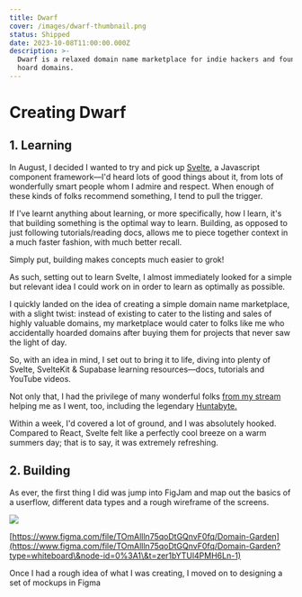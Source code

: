 ```yaml
---
title: Dwarf
cover: /images/dwarf-thumbnail.png
status: Shipped
date: 2023-10-08T11:00:00.000Z
description: >-
  Dwarf is a relaxed domain name marketplace for indie hackers and founders who
  hoard domains.
---
```


# Creating Dwarf

## 1. Learning

In August, I decided I wanted to try and pick up [Svelte](https://svelte.dev/), a Javascript component framework—I'd heard lots of good things about it, from lots of wonderfully smart people whom I admire and respect. When enough of these kinds of folks recommend something, I tend to pull the trigger.

If I've learnt anything about learning, or more specifically, how I learn, it's that building something is the optimal way to learn. Building, as opposed to just following tutorials/reading docs, allows me to piece together context in a much faster fashion, with much better recall.

Simply put, building makes concepts much easier to grok!

As such, setting out to learn Svelte, I almost immediately looked for a simple but relevant idea I could work on in order to learn as optimally as possible.

I quickly landed on the idea of creating a simple domain name marketplace, with a slight twist: instead of existing to cater to the listing and sales of highly valuable domains, my marketplace would cater to folks like me who accidentally hoarded domains after buying them for projects that never saw the light of day.

So, with an idea in mind, I set out to bring it to life, diving into plenty of Svelte, SvelteKit & Supabase learning resources—docs, tutorials and YouTube videos.

Not only that, I had the privilege of many wonderful folks [from my stream](https://twitch.tv/thecoppinger) helping me as I went, too, including the legendary [Huntabyte.](https://twitter.com/huntabyte/)

Within a week, I'd covered a lot of ground, and I was absolutely hooked. Compared to React, Svelte felt like a perfectly cool breeze on a warm summers day; that is to say, it was extremely refreshing.

## 2. Building

As ever, the first thing I did was jump into FigJam and map out the basics of a userflow, different data types and a rough wireframe of the screens.

![](</images/Monosnap Domain Garden - Figma 2023-10-16 10.57.51.png>)

[https://www.figma.com/file/TOmAllln75qoDtGQnvF0fq/Domain-Garden](https://www.figma.com/file/TOmAllln75qoDtGQnvF0fq/Domain-Garden?type=whiteboard\&node-id=0%3A1\&t=zer1bYTUl4PMH6Ln-1)

Once I had a rough idea of what I was creating, I moved on to designing a set of mockups in Figma
